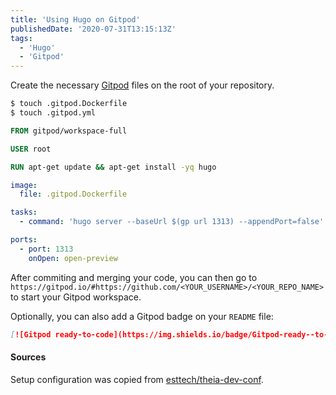 ```yaml
---
title: 'Using Hugo on Gitpod'
publishedDate: '2020-07-31T13:15:13Z'
tags:
  - 'Hugo'
  - 'Gitpod'
---
```


Create the necessary [Gitpod](https://www.gitpod.io/) files on the root of your repository.

```bash
$ touch .gitpod.Dockerfile
$ touch .gitpod.yml
```

```Dockerfile filename=.gitpod.Dockerfile
FROM gitpod/workspace-full

USER root

RUN apt-get update && apt-get install -yq hugo
```

```yaml filename=.gitpod.yml
image:
  file: .gitpod.Dockerfile

tasks:
  - command: 'hugo server --baseUrl $(gp url 1313) --appendPort=false'

ports:
  - port: 1313
    onOpen: open-preview
```

After commiting and merging your code, you can then go to `https://gitpod.io/#https://github.com/<YOUR_USERNAME>/<YOUR_REPO_NAME>` to start your Gitpod workspace.

Optionally, you can also add a Gitpod badge on your `README` file:

```markdown filename=README.md
[![Gitpod ready-to-code](https://img.shields.io/badge/Gitpod-ready--to--code-blue?logo=gitpod)](https://gitpod.io/#https://github.com/<YOUR_USERNAME>/<YOUR_REPO_NAME>)
```

#### Sources

Setup configuration was copied from [esttech/theia-dev-conf](https://github.com/esttech/theia-dev-conf/).
